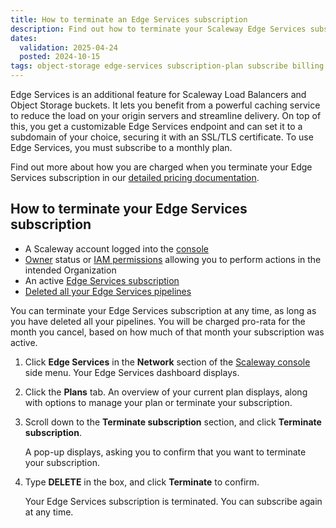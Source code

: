 ```yaml
---
title: How to terminate an Edge Services subscription
description: Find out how to terminate your Scaleway Edge Services subscription whenever you want, at the click of a button.
dates:
  validation: 2025-04-24
  posted: 2024-10-15
tags: object-storage edge-services subscription-plan subscribe billing pricing terminate cancel
---
```



Edge Services is an additional feature for Scaleway Load Balancers and Object Storage buckets. It lets you benefit from a powerful caching service to reduce the load on your origin servers and streamline delivery. On top of this, you get a customizable Edge Services endpoint and can set it to a subdomain of your choice, securing it with an SSL/TLS certificate. To use Edge Services, you must subscribe to a monthly plan.

Find out more about how you are charged when you terminate your Edge Services subscription in our [detailed pricing documentation](https://www.scaleway.com/en/docs/edge-services/reference-content/understanding-pricing/).

## How to terminate your Edge Services subscription

<Requirements />

- A Scaleway account logged into the [console](https://console.scaleway.com)
- [Owner](/iam/concepts/#owner) status or [IAM permissions](/iam/concepts/#permission) allowing you to perform actions in the intended Organization
- An active [Edge Services subscription](/edge-services/how-to/subscribe-edge-services/)
- [Deleted all your Edge Services pipelines](/edge-services/how-to/delete-pipeline/)

You can terminate your Edge Services subscription at any time, as long as you have deleted all your pipelines. You will be charged pro-rata for the month you cancel, based on how much of that month your subscription was active.

1. Click **Edge Services** in the **Network** section of the [Scaleway console](https://console.scaleway.com/) side menu. Your Edge Services dashboard displays.

2. Click the **Plans** tab. An overview of your current plan displays, along with options to manage your plan or terminate your subscription.

3. Scroll down to the **Terminate subscription** section, and click **Terminate subscription**. 

    A pop-up displays, asking you to confirm that you want to terminate your subscription.

4. Type **DELETE** in the box, and click **Terminate** to confirm.

    Your Edge Services subscription is terminated. You can subscribe again at any time.